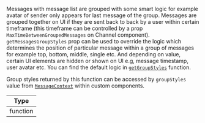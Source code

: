 Messages with message list are grouped with some smart logic for example avatar of sender only appears for last message of the group.
Messages are grouped together on UI if they are sent back to back by a user within certain timeframe (this timeframe can be controlled by
a prop `MaxTimeBetweenGroupedMessages` on Channel component). `getMessagesGroupStyles` prop can be used to override the logic
which determines the position of particular message within a group of messages for example top, bottom, middle, single etc. And depending
on value, certain UI elements are hidden or shown on UI e.g, message timestamp, user avatar etc.
You can find the default logic in [`getGroupStyles`](https://github.com/GetStream/stream-chat-react-native/blob/develop/package/src/components/MessageList/utils/getGroupStyles.ts) function.

Group styles returned by this function can be accessed by `groupStyles` value from [`MessageContext`](../../../../ui-components/contexts/message-context.mdx)
within custom components.

| Type     |
| -------- |
| function |
